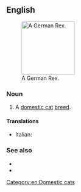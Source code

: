 ==English==
[[File:German rex Emil.jpg|thumb|140px|right|A German Rex.]]

===Noun===
{{en-noun|head=[[German Rex]]|es}}

# A [[domestic cat]] [[breed]].

====Translations====
{{checktrans-top}}
* Italian: {{t-check|it|gatto German Rex}}
{{trans-mid}}
{{trans-bottom}}

===See also===
* {{pedia}}
* {{commonslite|Category:German Rex}}
[[Category:en:Domestic cats]]